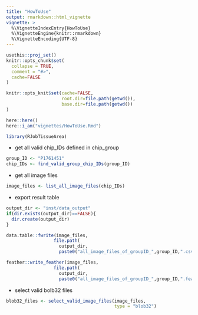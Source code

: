 ```yaml
---
title: "HowToUse"
output: rmarkdown::html_vignette
vignette: >
  %\VignetteIndexEntry{HowToUse}
  %\VignetteEngine{knitr::rmarkdown}
  %\VignetteEncoding{UTF-8}
---
```


```r
usethis::proj_set()
knitr::opts_chunk$set(
  collapse = TRUE,
  comment = "#>",
  cache=FALSE
)

knitr::opts_knit$set(cache=FALSE,
                     root.dir=file.path(getwd()),
                     base.dir=file.path(getwd())
)

here::here()
here::i_am("vignettes/HowToUse.Rmd")

```

```r
library(RJobTissueArea)
```

- get all valid chip_IDs defined in chip_group 

```r
group_ID <- "P1761451"
chip_IDs <- find_valid_group_chip_IDs(group_ID)
```

- get all image files

```r
image_files <- list_all_image_files(chip_IDs)
```

- export result table

```r

output_dir <- "inst/data_output"
if(dir.exists(output_dir)==FALSE){
  dir.create(output_dir)
}

data.table::fwrite(image_files,
                  file.path(
                    output_dir,
                    paste0("all_image_files_of_groupID_",group_ID,".csv")))

feather::write_feather(image_files,
                  file.path(
                    output_dir,
                    paste0("all_image_files_of_groupID_",group_ID,".feather")))
```

- select valid bolb32 files

```r
blob32_files <- select_valid_image_files(image_files,
                                         type = "blob32")
```

